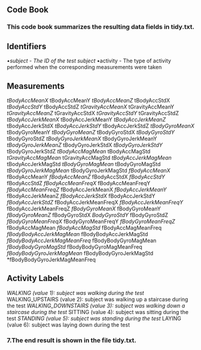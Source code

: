 ## Code Book

### This code book summarizes the resulting data fields in tidy.txt.

## Identifiers
*•subject - The ID of the test subject
*•activity - The type of activity performed when the corresponding measurements were taken

## Measurements
*tBodyAccMeanX
*tBodyAccMeanY
*tBodyAccMeanZ
*tBodyAccStdX
*tBodyAccStdY
*tBodyAccStdZ
*tGravityAccMeanX
*tGravityAccMeanY
*tGravityAccMeanZ
*tGravityAccStdX
*tGravityAccStdY
*tGravityAccStdZ
*tBodyAccJerkMeanX
*tBodyAccJerkMeanY
*tBodyAccJerkMeanZ
*tBodyAccJerkStdX
*tBodyAccJerkStdY
*tBodyAccJerkStdZ
*tBodyGyroMeanX
*tBodyGyroMeanY
*tBodyGyroMeanZ
*tBodyGyroStdX
*tBodyGyroStdY
*tBodyGyroStdZ
*tBodyGyroJerkMeanX
*tBodyGyroJerkMeanY
*tBodyGyroJerkMeanZ
*tBodyGyroJerkStdX
*tBodyGyroJerkStdY
*tBodyGyroJerkStdZ
*tBodyAccMagMean
*tBodyAccMagStd
*tGravityAccMagMean
*tGravityAccMagStd
*tBodyAccJerkMagMean
*tBodyAccJerkMagStd
*tBodyGyroMagMean
*tBodyGyroMagStd
*tBodyGyroJerkMagMean
*tBodyGyroJerkMagStd
*fBodyAccMeanX
*fBodyAccMeanY
*fBodyAccMeanZ
*fBodyAccStdX
*fBodyAccStdY
*fBodyAccStdZ
*fBodyAccMeanFreqX
*fBodyAccMeanFreqY
*fBodyAccMeanFreqZ
*fBodyAccJerkMeanX
*fBodyAccJerkMeanY
*fBodyAccJerkMeanZ
*fBodyAccJerkStdX
*fBodyAccJerkStdY
*fBodyAccJerkStdZ
*fBodyAccJerkMeanFreqX
*fBodyAccJerkMeanFreqY
*fBodyAccJerkMeanFreqZ
*fBodyGyroMeanX
*fBodyGyroMeanY
*fBodyGyroMeanZ
*fBodyGyroStdX
*BodyGyroStdY
*fBodyGyroStdZ
*fBodyGyroMeanFreqX
*fBodyGyroMeanFreqY
*fBodyGyroMeanFreqZ
*fBodyAccMagMean
*fBodyAccMagStd
*fBodyAccMagMeanFreq
*fBodyBodyAccJerkMagMean
*fBodyBodyAccJerkMagStd
*fBodyBodyAccJerkMagMeanFreq
*fBodyBodyGyroMagMean
*fBodyBodyGyroMagStd
*fBodyBodyGyroMagMeanFreq
*fBodyBodyGyroJerkMagMean
*fBodyBodyGyroJerkMagStd
*fBodyBodyGyroJerkMagMeanFreq

## Activity Labels
*WALKING (value 1): subject was walking during the test
*WALKING_UPSTAIRS (value 2): subject was walking up a staircase during the test
*WALKING_DOWNSTAIRS (value 3): subject was walking down a staircase during the test
*SITTING (value 4): subject was sitting during the test
*STANDING (value 5): subject was standing during the test
*LAYING (value 6): subject was laying down during the test

### 7.The end result is shown in the file tidy.txt.
